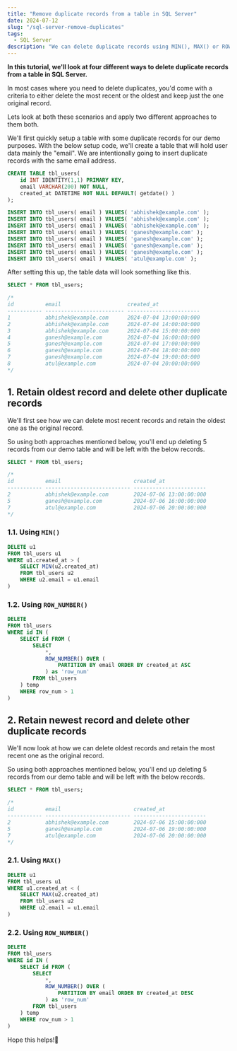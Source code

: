 ```yaml
---
title: "Remove duplicate records from a table in SQL Server"
date: 2024-07-12
slug: "/sql-server-remove-duplicates"
tags:
  - SQL Server
description: "We can delete duplicate records using MIN(), MAX() or ROW_NUMBER()."
---
```


**In this tutorial, we'll look at four different ways to delete duplicate records from a table in SQL Server.**

In most cases where you need to delete duplicates, you'd come with a criteria to either delete the most recent or the oldest and keep just the one original record.

Lets look at both these scenarios and apply two different approaches to them both.

We'll first quickly setup a table with some duplicate records for our demo purposes. With the below setup code, we'll create a table that will hold user data mainly the "email". We are intentionally going to insert duplicate records with the same email address.

```sql
CREATE TABLE tbl_users(
    id INT IDENTITY(1,1) PRIMARY KEY,
    email VARCHAR(200) NOT NULL,
    created_at DATETIME NOT NULL DEFAULT( getdate() )
);

INSERT INTO tbl_users( email ) VALUES( 'abhishek@example.com' );
INSERT INTO tbl_users( email ) VALUES( 'abhishek@example.com' );
INSERT INTO tbl_users( email ) VALUES( 'abhishek@example.com' );
INSERT INTO tbl_users( email ) VALUES( 'ganesh@example.com' );
INSERT INTO tbl_users( email ) VALUES( 'ganesh@example.com' );
INSERT INTO tbl_users( email ) VALUES( 'ganesh@example.com' );
INSERT INTO tbl_users( email ) VALUES( 'ganesh@example.com' );
INSERT INTO tbl_users( email ) VALUES( 'atul@example.com' ); 
```

After setting this up, the table data will look something like this.

```sql
SELECT * FROM tbl_users;

/*
id          email                     created_at
----------- ------------------------- -----------------------
1           abhishek@example.com      2024-07-04 13:00:00:000
2           abhishek@example.com      2024-07-04 14:00:00:000
3           abhishek@example.com      2024-07-04 15:00:00:000
4           ganesh@example.com        2024-07-04 16:00:00:000
5           ganesh@example.com        2024-07-04 17:00:00:000
6           ganesh@example.com        2024-07-04 18:00:00:000
7           ganesh@example.com        2024-07-04 19:00:00:000
8           atul@example.com          2024-07-04 20:00:00:000
*/
```

## 1. Retain oldest record and delete other duplicate records

We'll first see how we can delete most recent records and retain the oldest one as the original record.

So using both approaches mentioned below, you'll end up deleting 5 records from our demo table and will be left with the below records.

```sql
SELECT * FROM tbl_users;

/*
id          email                       created_at
----------- --------------------------- -----------------------
2           abhishek@example.com        2024-07-06 13:00:00:000
5           ganesh@example.com          2024-07-06 16:00:00:000
7           atul@example.com            2024-07-06 20:00:00:000
*/
```

### 1.1. Using `MIN()`

```sql
DELETE u1
FROM tbl_users u1
WHERE u1.created_at > ( 
    SELECT MIN(u2.created_at) 
    FROM tbl_users u2 
    WHERE u2.email = u1.email 
)
```

### 1.2. Using `ROW_NUMBER()`

```sql
DELETE 
FROM tbl_users
WHERE id IN (
    SELECT id FROM (
        SELECT 
            *, 
            ROW_NUMBER() OVER ( 
                PARTITION BY email ORDER BY created_at ASC 
            ) as 'row_num'
        FROM tbl_users
    ) temp
    WHERE row_num > 1
)
```

## 2. Retain newest record and delete other duplicate records

We'll now look at how we can delete oldest records and retain the most recent one as the original record.

So using both approaches mentioned below, you'll end up deleting 5 records from our demo table and will be left with the below records.

```sql
SELECT * FROM tbl_users;

/*
id          email                       created_at
----------- --------------------------- -----------------------
2           abhishek@example.com        2024-07-06 15:00:00:000
5           ganesh@example.com          2024-07-06 19:00:00:000
7           atul@example.com            2024-07-06 20:00:00:000
*/
```

### 2.1. Using `MAX()`

```sql
DELETE u1
FROM tbl_users u1
WHERE u1.created_at < ( 
    SELECT MAX(u2.created_at) 
    FROM tbl_users u2 
    WHERE u2.email = u1.email 
)
```

### 2.2. Using `ROW_NUMBER()`

```sql
DELETE 
FROM tbl_users
WHERE id IN (
    SELECT id FROM (
        SELECT 
            *, 
            ROW_NUMBER() OVER ( 
                PARTITION BY email ORDER BY created_at DESC 
            ) as 'row_num'
        FROM tbl_users
    ) temp
    WHERE row_num > 1
)
```

Hope this helps!🙏
